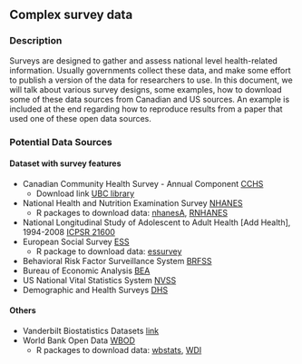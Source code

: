 ## Complex survey data {.unnumbered}

### Description

Surveys are designed to gather and assess national level health-related information. Usually governments collect these data, and make some effort to publish a version of the data for researchers to use. In this document, we will talk about various survey designs, some examples, how to download some of these data sources from Canadian and US sources. An example is included at the end regarding how to reproduce results from a paper that used one of these open data sources.

### Potential Data Sources

#### Dataset with survey features

-   Canadian Community Health Survey - Annual Component [CCHS](https://www150.statcan.gc.ca/n1/en/catalogue/11-625-X)
    -   Download link [UBC library](http://dvn.library.ubc.ca/)
-   National Health and Nutrition Examination Survey [NHANES](https://www.cdc.gov/nchs/nhanes/index.htm)
    -   R packages to download data: [nhanesA](https://cran.r-project.org/web/packages/nhanesA/vignettes/Introducing_nhanesA.html), [RNHANES](https://cran.r-project.org/web/packages/RNHANES/vignettes/introduction.html)
-   National Longitudinal Study of Adolescent to Adult Health \[Add Health\], 1994-2008 [ICPSR 21600](http://www.icpsr.umich.edu/icpsrweb/DSDR/studies/21600)
-   European Social Survey [ESS](http://www.europeansocialsurvey.org/)
    -   R package to download data: [essurvey](https://cran.r-project.org/web/packages/essurvey/vignettes/intro_ess.html)
-   Behavioral Risk Factor Surveillance System [BRFSS](https://www.cdc.gov/brfss/data_documentation/index.htm)
-   Bureau of Economic Analysis [BEA](http://www.bea.gov/)
-   US National Vital Statistics System [NVSS](https://www.cdc.gov/nchs/nvss/vsrr.htm)
- Demographic and Health Surveys [DHS](https://dhsprogram.com/data/available-datasets.cfm)

#### Others

-   Vanderbilt Biostatistics Datasets [link](http://biostat.mc.vanderbilt.edu/wiki/Main/DataSets)
-   World Bank Open Data [WBOD](https://data.worldbank.org/)
    -   R packages to download data: [wbstats](https://cran.r-project.org/web/packages/wbstats/vignettes/Using_the_wbstats_package.html), [WDI](https://cran.r-project.org/web/packages/WDI/index.html)
